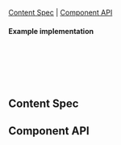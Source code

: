 
<Meta of={RangeDatePickerStories} />

<Title>RangeDatePicker</Title>

[Content Spec](#ContentSpec) | [Component API](#ComponentAPI)

<Canvas of={RangeDatePickerStories.RangeDatePicker} sourceState="none"/>

#### Example implementation
```jsx
<RangeDatePicker
  toMonth={new Date('06/20/2023')}
  initialFromDate={new Date('2023-07-01')}
  initialToDate={new Date('2023-07-10')}
/>
```

## Content Spec <a id="ContentSpec" />
<Figma showLink height="100%" url="https://www.figma.com/file/9FDwjR8lYvincseDkKypC4/Component-Documentations?type=design&node-id=777-80905&mode=dev" />

## Component API <a id="ComponentAPI" />

<ArgsTable />


